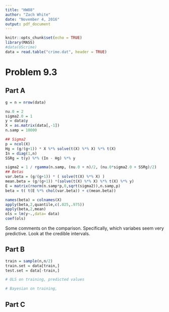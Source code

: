 ```yaml
---
title: "HW08"
author: "Zach White"
date: "November 4, 2016"
output: pdf_document
---
```


```r
knitr::opts_chunk$set(echo = TRUE)
library(MASS)
#data(UScrime)
data = read.table("crime.dat", header = TRUE)
```

# Problem 9.3

## Part A
```r
g = n = nrow(data)

nu.0 = 2
sigma2.0 = 1
y = data$y
X = as.matrix(data[,-1])
n.samp = 10000

## Sigma2
p = ncol(X)
Hg = (g/(g+1)) * X %*% solve(t(X) %*% X) %*% t(X)
In = diag(1,n)
SSRg = t(y) %*% (In - Hg) %*% y

sigma2 = 1 / rgamma(n.samp, (nu.0 + n)/2, (nu.0*sigma2.0 + SSRg)/2)
## Betas
var.beta = (g/(g+1)) * ( solve(t(X) %*% X) )
mean.beta = (g/(g+1)) *(solve(t(X) %*% X) %*% t(X) %*% y)
E = matrix(rnorm(n.samp*p,0,sqrt(sigma2)),n.samp,p)
beta = t( t(E %*% chol(var.beta)) + c(mean.beta))

names(beta) = colnames(X)
apply(beta,2,quantile,c(.025,.975))
apply(beta,2,mean)
ols = lm(y~.,data= data)
coef(ols)
```

Some comments on the comparison.  Specifically, which variabes seem very predictive.  Look at the credible intervals.

## Part B
```r
train = sample(n,n/2)
train.set = data[train,]
test.set = data[-train,]

# OLS on training, predicted values

# Bayesian on training, 

```
## Part C